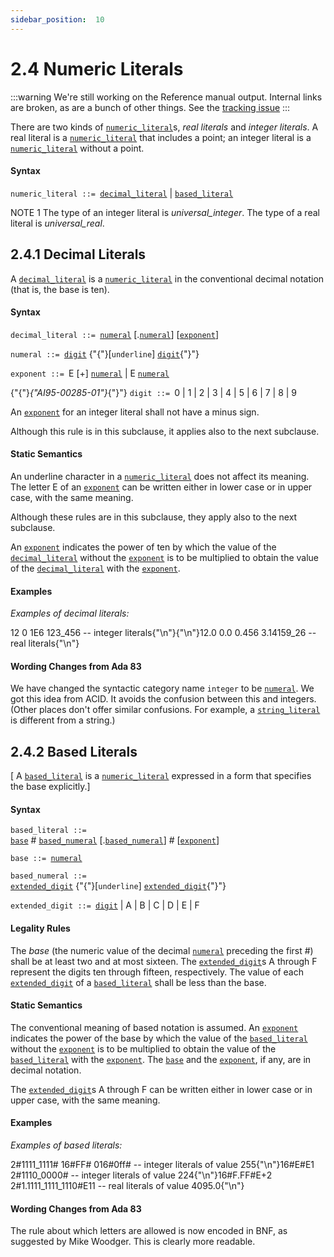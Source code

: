 ---
sidebar_position:  10
---

# 2.4 Numeric Literals

:::warning
We're still working on the Reference manual output.  Internal links are broken,
as are a bunch of other things.
See the [tracking issue](https://github.com/ada-lang-io/ada-lang-io/issues/20)
:::


<p>There are two kinds of <code><a href="../AA-2/AA-2.4#S0006">numeric_literal</a></code>s, <em>real literals</em> and <em>integer literals</em>. A real literal is a <code><a href="../AA-2/AA-2.4#S0006">numeric_literal</a></code> that includes a point; an integer literal is a <code><a href="../AA-2/AA-2.4#S0006">numeric_literal</a></code> without a point. <br /></p>


#### Syntax

<p><code>numeric_literal</code><a id="S0006"></a><code> ::= </code><code><a href="../AA-2/AA-2.4#S0007">decimal_literal</a></code> | <code><a href="../AA-2/AA-2.4#S0011">based_literal</a></code><br /></p>

<Admonition type="aarm" aarm="note" title="Note: ">
NOTE 1   The type of an integer literal is <em>universal_integer</em>. The type of a real literal is <em>universal_real</em>. <br /></Admonition>


## 2.4.1  Decimal Literals

<p>A <code><a href="../AA-2/AA-2.4#S0007">decimal_literal</a></code> is a <code><a href="../AA-2/AA-2.4#S0006">numeric_literal</a></code> in the conventional decimal notation (that is, the base is ten). <br /></p>


#### Syntax

<p><code>decimal_literal</code><a id="S0007"></a><code> ::= </code><code><a href="../AA-2/AA-2.4#S0008">numeral</a></code> [.<code><a href="../AA-2/AA-2.4#S0008">numeral</a></code>] [<code><a href="../AA-2/AA-2.4#S0009">exponent</a></code>]<br /></p>

<p><code>numeral</code><a id="S0008"></a><code> ::= </code><code><a href="../AA-2/AA-2.4#S0010">digit</a></code> {"{"}[<code>underline</code>] <code><a href="../AA-2/AA-2.4#S0010">digit</a></code>{"}"}<br /></p>

<p><code>exponent</code><a id="S0009"></a><code> ::= </code>E [+] <code><a href="../AA-2/AA-2.4#S0008">numeral</a></code> | E  <code><a href="../AA-2/AA-2.4#S0008">numeral</a></code><br /></p>

<p>{"{"}<em>{"AI95-00285-01"}</em>{"}"} <code>digit</code><a id="S0010"></a><code> ::= </code>0 | 1 | 2 | 3 | 4 | 5 | 6 | 7 | 8 | 9<br /></p>

<p>An <code><a href="../AA-2/AA-2.4#S0009">exponent</a></code> for an integer literal shall not have a minus sign. <br /></p>

<Admonition type="aarm" aarm="ramification" title="Ramification: ">
<strong></strong>Although this rule is in this subclause, it applies also to the next subclause. <br /></Admonition>


#### Static Semantics

<p>An underline character in a <code><a href="../AA-2/AA-2.4#S0006">numeric_literal</a></code> does not affect its meaning. The letter E of an <code><a href="../AA-2/AA-2.4#S0009">exponent</a></code> can be written either in lower case or in upper case, with the same meaning. <br /></p>

<Admonition type="aarm" aarm="ramification" title="Ramification: ">
<strong></strong>Although these rules are in this subclause, they apply also to the next subclause. <br /></Admonition>

<p>An <code><a href="../AA-2/AA-2.4#S0009">exponent</a></code> indicates the power of ten by which the value of the <code><a href="../AA-2/AA-2.4#S0007">decimal_literal</a></code> without the <code><a href="../AA-2/AA-2.4#S0009">exponent</a></code> is to be multiplied to obtain the value of the <code><a href="../AA-2/AA-2.4#S0007">decimal_literal</a></code> with the <code><a href="../AA-2/AA-2.4#S0009">exponent</a></code>. <br /></p>


#### Examples

<p><em>Examples of decimal literals:</em> <br /></p>

<CodeBlock>
12        0      1E6    123_456    --  integer literals{"\n"}{"\n"}12.0      0.0    0.456  3.14159_26 --  real literals{"\n"}

</CodeBlock>

#### Wording Changes from Ada 83

<Admonition type="aarm" aarm="note" title="Note: ">
We have changed the syntactic category name <code>integer</code> to be <code><a href="../AA-2/AA-2.4#S0008">numeral</a></code>. We got this idea from ACID. It avoids the confusion between this and integers. (Other places don't offer similar confusions. For example, a <code><a href="../AA-2/AA-2.6#S0016">string_literal</a></code> is different from a string.) <br /></Admonition>


## 2.4.2  Based Literals

<p>[ A <code><a href="../AA-2/AA-2.4#S0011">based_literal</a></code> is a <code><a href="../AA-2/AA-2.4#S0006">numeric_literal</a></code> expressed in a form that specifies the base explicitly.] <br /></p>


#### Syntax

<p><code>based_literal</code><a id="S0011"></a><code> ::= </code><br />   <code><a href="../AA-2/AA-2.4#S0012">base</a></code> # <code><a href="../AA-2/AA-2.4#S0013">based_numeral</a></code> [.<code><a href="../AA-2/AA-2.4#S0013">based_numeral</a></code>] # [<code><a href="../AA-2/AA-2.4#S0009">exponent</a></code>]<br /></p>

<p><code>base</code><a id="S0012"></a><code> ::= </code><code><a href="../AA-2/AA-2.4#S0008">numeral</a></code><br /></p>

<p><code>based_numeral</code><a id="S0013"></a><code> ::= </code><br />   <code><a href="../AA-2/AA-2.4#S0014">extended_digit</a></code> {"{"}[<code>underline</code>] <code><a href="../AA-2/AA-2.4#S0014">extended_digit</a></code>{"}"}<br /></p>

<p><code>extended_digit</code><a id="S0014"></a><code> ::= </code><code><a href="../AA-2/AA-2.4#S0010">digit</a></code> | A | B | C | D | E | F<br /></p>


#### Legality Rules

<p>The <em>base</em> (the numeric value of the decimal <code><a href="../AA-2/AA-2.4#S0008">numeral</a></code> preceding the first #) shall be at least two and at most sixteen. The <code><a href="../AA-2/AA-2.4#S0014">extended_digit</a></code>s A through F represent the digits ten through fifteen, respectively. The value of each <code><a href="../AA-2/AA-2.4#S0014">extended_digit</a></code> of a <code><a href="../AA-2/AA-2.4#S0011">based_literal</a></code> shall be less than the base. <br /></p>


#### Static Semantics

<p>The conventional meaning of based notation is assumed. An <code><a href="../AA-2/AA-2.4#S0009">exponent</a></code> indicates the power of the base by which the value of the <code><a href="../AA-2/AA-2.4#S0011">based_literal</a></code> without the <code><a href="../AA-2/AA-2.4#S0009">exponent</a></code> is to be multiplied to obtain the value of the <code><a href="../AA-2/AA-2.4#S0011">based_literal</a></code> with the <code><a href="../AA-2/AA-2.4#S0009">exponent</a></code>. The <code><a href="../AA-2/AA-2.4#S0012">base</a></code> and the <code><a href="../AA-2/AA-2.4#S0009">exponent</a></code>, if any, are in decimal notation.<br /></p>

<p>The <code><a href="../AA-2/AA-2.4#S0014">extended_digit</a></code>s A through F can be written either in lower case or in upper case, with the same meaning. <br /></p>


#### Examples

<p><em>Examples of based literals:</em> <br /></p>

<CodeBlock>
2#1111_1111#  16#FF#       016#0ff#   --  integer literals of value 255{"\n"}16#E#E1       2#1110_0000#            --  integer literals of value 224{"\n"}16#F.FF#E+2   2#1.1111_1111_1110#E11  --  real literals of value 4095.0{"\n"}

</CodeBlock>

#### Wording Changes from Ada 83

<Admonition type="aarm" aarm="note" title="Note: ">
The rule about which letters are allowed is now encoded in BNF, as suggested by Mike Woodger. This is clearly more readable. <br /></Admonition>

